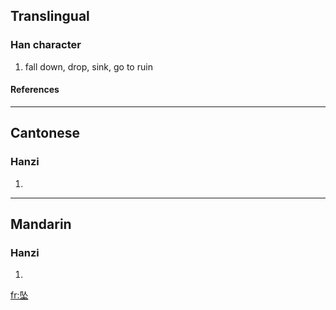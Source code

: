 {{see|墜}}

==Translingual==
===Han character===
{{Han char|rn=32|rad=土|as=04|sn=7|four=|canj=弓人土 (NOG), X弓人土 (XNOG)}}
# fall down, drop, sink, go to ruin
====References====
{{Han ref|kx=0227.271|hdz=10429.040|uh=5760|ud=22368}}
----
==Cantonese==
===Hanzi===
{{yue-hanzi|jyut=|y=jui6}}
# {{defn|Cantonese}}
----
==Mandarin==
===Hanzi===
{{cmn-hanzi|tra=墜|pin=[[zhuì]] ([[zhui4]])|wg=chui<sup>4</sup>}}
# {{defn|Mandarin}}

[[fr:坠]]